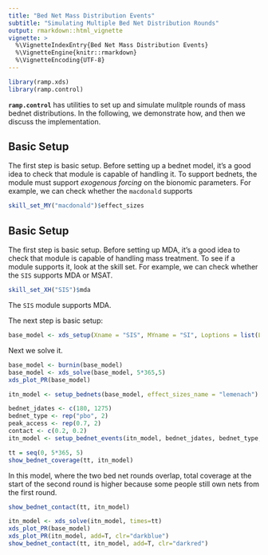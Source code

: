```yaml
---
title: "Bed Net Mass Distribution Events"
subtitle: "Simulating Multiple Bed Net Distribution Rounds"
output: rmarkdown::html_vignette
vignette: >
  %\VignetteIndexEntry{Bed Net Mass Distribution Events}
  %\VignetteEngine{knitr::rmarkdown}
  %\VignetteEncoding{UTF-8}
---
```



```r
library(ramp.xds)
library(ramp.control)
```

**`ramp.control`** has utilities to set up and simulate mulitple rounds of mass bednet distributions.
In the following, we demonstrate how, and then we discuss the implementation. 

## Basic Setup 

The first step is basic setup. Before setting up a bednet model, it's a good idea to check that module is capable of handling it. To support bednets, the module must support *exogenous forcing* on the bionomic parameters. For example, we can check whether the `macdonald` supports  

```r
skill_set_MY("macdonald")$effect_sizes
```

## Basic Setup 

The first step is basic setup. Before setting up MDA, it's a good idea to check that module is capable of handling mass treatment. To see if a module supports it, look at the skill set. For example, we can check whether the `SIS` supports MDA or MSAT. 

```r
skill_set_XH("SIS")$mda
```

The `SIS` module supports MDA. 

The next step is basic setup: 

```r
base_model <- xds_setup(Xname = "SIS", MYname = "SI", Loptions = list(Lambda=30, season_par = makepar_F_sin(bottom = 0.2, pw=2)))
```

Next we solve it. 

```r
base_model <- burnin(base_model) 
base_model <- xds_solve(base_model, 5*365,5)
xds_plot_PR(base_model)
```
```r
itn_model <- setup_bednets(base_model, effect_sizes_name = "lemenach")
```


```r
bednet_jdates <- c(180, 1275)
bednet_type <- rep("pbo", 2)
peak_access <- rep(0.7, 2)
contact <- c(0.2, 0.2)
itn_model <- setup_bednet_events(itn_model, bednet_jdates, bednet_type, peak_access, contact)
```

```r
tt = seq(0, 5*365, 5)
show_bednet_coverage(tt, itn_model)
```

In this model, where the two bed net rounds overlap, total coverage at the start of the second round is higher because some people still own nets from the first round.

```r
show_bednet_contact(tt, itn_model)
```
```r
itn_model <- xds_solve(itn_model, times=tt)
xds_plot_PR(base_model)
xds_plot_PR(itn_model, add=T, clr="darkblue")
show_bednet_contact(tt, itn_model, add=T, clr="darkred")
```

